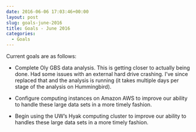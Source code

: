 ```yaml
---
date: 2016-06-06 17:03:46+00:00
layout: post
slug: goals-june-2016
title: Goals - June 2016
categories:
  - Goals
---
```


Current goals are as follows:





  * Complete Oly GBS data analysis. This is getting closer to actually being done. Had some issues with an external hard drive crashing. I've since replaced that and the analysis is running (it takes multiple days per stage of the analysis on Hummingbird).



  * Configure computing instances on Amazon AWS to improve our ability to handle these large data sets in a more timely fashion.



  * Begin using the UW's Hyak computing cluster to improve our ability to handles these large data sets in a more timely fashion.



